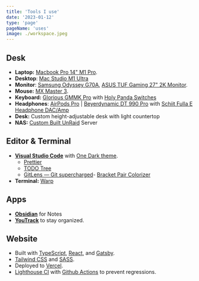 ```yaml
---
title: 'Tools I use'
date: '2023-01-12'
type: 'page'
pageName: 'uses'
image: ./workspace.jpeg
---
```


## Desk

- **Laptop:** [Macbook Pro 14" M1 Pro](https://www.apple.com/shop/buy-mac/macbook-pro/14-inch-space-gray-8-core-cpu-14-core-gpu-512gb).
- **Desktop**: [Mac Studio M1 Ultra](https://www.apple.com/shop/buy-mac/mac-studio/20-core-cpu-48-core-gpu-32-core-neural-engine-64gb-memory-1tb)
- **Monitor**: [Samsung Odyssey G70A](https://www.amazon.com/dp/B096YPN52D/ref=twister_B09SDZY3JL?th=1), [ASUS TUF Gaming 27" 2K Monitor](https://www.amazon.com/ASUS-VG27AQL1A-Supports-Compatible-DisplayPort/dp/B088MLC8PH/ref=sr_1_2?crid=2JVQ7Y3LMILM6&keywords=27%22%2Basus%2Btuff%2B1440p&qid=1673547897&s=electronics&sprefix=27%2Basus%2Btuff%2B1440p%2Celectronics%2C117&sr=1-2&ufe=app_do%3Aamzn1.fos.c3015c4a-46bb-44b9-81a4-dc28e6d374b3&th=1).
- **Mouse:** [MX Master 3](https://www.logitech.com/en-us/products/mice/mx-master-3.html).
- **Keyboard:** [Glorious GMMK Pro](https://www.amazon.com/GMMK-Pro-Prebuilt-Black-Switches/dp/B09WRSX7JX/ref=sr_1_4?crid=2I6JONLANY7J7&keywords=gmmk+pro&qid=1673547957&s=electronics&sprefix=gmmk+pro%2Celectronics%2C114&sr=1-4&ufe=app_do%3Aamzn1.fos.c3015c4a-46bb-44b9-81a4-dc28e6d374b3) with [Holy Panda Switches](https://www.amazon.com/Drop-Invyr-Panda-Mechanical-Switches/dp/B08HPMYG4T/ref=sr_1_3?crid=21NG43EMS0AM6&keywords=holy+panda+switches&qid=1673548003&s=electronics&sprefix=holy+panda+switches%2Celectronics%2C122&sr=1-3&ufe=app_do%3Aamzn1.fos.006c50ae-5d4c-4777-9bc0-4513d670b6bc)
- **Headphones**: [AirPods Pro](https://www.apple.com/airpods-pro/) | [Beyerdynamic DT 990 Pro](https://www.amazon.com/beyerdynamic-Over-Ear-Studio-Headphones-construction/dp/B0011UB9CQ) with [Schiit Fulla E Headphone DAC/Amp](https://www.amazon.com/Schiit-Fulla-Headphone-Gaming-Communications/dp/B09G4NTNGM/ref=sr_1_1_sspa?crid=1EKS99BNVPA28&keywords=schiit+fulla&qid=1673548111&sprefix=schiit+full%2Caps%2C125&sr=8-1-spons&ufe=app_do%3Aamzn1.fos.f5122f16-c3e8-4386-bf32-63e904010ad0&psc=1&smid=A2MQBWZ25GS6JU&spLa=ZW5jcnlwdGVkUXVhbGlmaWVyPUExVFNWMVlQNUxPT1dIJmVuY3J5cHRlZElkPUEwOTMyOTk2VFFKNDhIUlBUSldYJmVuY3J5cHRlZEFkSWQ9QTA4MTExNDUxTTFJSDFMRUREMDBDJndpZGdldE5hbWU9c3BfYXRmJmFjdGlvbj1jbGlja1JlZGlyZWN0JmRvTm90TG9nQ2xpY2s9dHJ1ZQ==)
- **Desk:** Custom height-adjustable desk with light countertop
- **NAS:** [Custom Built UnRaid](https://unraid.net) Server

<h2 className="pt-sm">Editor & Terminal</h2>

- **[Visual Studio Code](https://code.visualstudio.com/)** with [One Dark theme](https://marketplace.visualstudio.com/items?itemName=akamud.vscode-theme-onedark).
  - [Prettier](https://marketplace.visualstudio.com/items?itemName=esbenp.prettier-vscode)
  - [TODO Tree](https://marketplace.visualstudio.com/items?itemName=Gruntfuggly.todo-tree)
  - [GitLens — Git supercharged](https://marketplace.visualstudio.com/items?itemName=eamodio.gitlens)- [Bracket Pair Colorizer](https://marketplace.visualstudio.com/items?itemName=CoenraadS.bracket-pair-colorizer)
- **Terminal:** [Warp](https://warp.dev/)

<h2 className="pt-sm">Apps</h2>

- **[Obsidian](https://obsidian.md)** for Notes
- **[YouTrack](https://www.jetbrains.com/youtrack/)** to stay organized.

<h2 className="pt-sm">Website</h2>

- Built with [TypeScript](https://www.typescriptlang.org/), [React](https://reactjs.org/), and [Gatsby](https://www.gatsbyjs.com/).
- [Tailwind CSS](https://tailwindcss.com/) and [SASS](https://sass-lang.com/).
- Deployed to [Vercel](https://vercel.com/).
- [Lighthouse CI](https://github.com/GoogleChrome/lighthouse-ci) with [Github Actions](https://github.com/features/actions) to prevent regressions.

